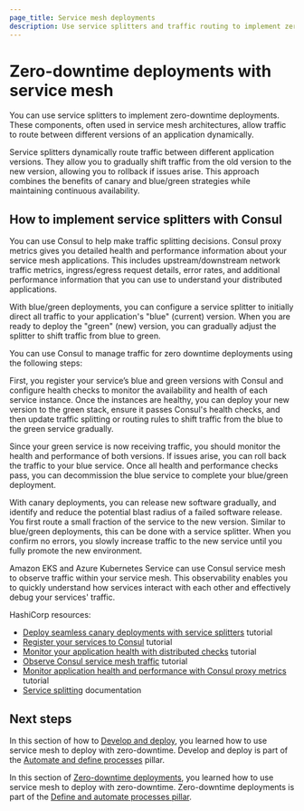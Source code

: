 ```yaml
---
page_title: Service mesh deployments
description: Use service splitters and traffic routing to implement zero-downtime deployments with gradual traffic shifting and rollback capabilities.
---
```


# Zero-downtime deployments with service mesh

You can use service splitters to implement zero-downtime deployments. These components, often used in service mesh architectures, allow traffic to route between different versions of an application dynamically.

Service splitters dynamically route traffic between different application versions. They allow you to gradually shift traffic from the old version to the new version, allowing you to rollback if issues arise. This approach combines the benefits of canary and blue/green strategies while maintaining continuous availability.

## How to implement service splitters with Consul

You can use Consul to help make traffic splitting decisions. Consul proxy metrics gives you detailed health and performance information about your service mesh applications. This includes upstream/downstream network traffic metrics, ingress/egress request details, error rates, and additional performance information that you can use to understand your distributed applications.

With blue/green deployments, you can configure a service splitter to initially direct all traffic to your application's "blue" (current) version. When you are ready to deploy the "green" (new) version, you can gradually adjust the splitter to shift traffic from blue to green.

You can use Consul to manage traffic for zero downtime deployments using the following steps:

First, you register your service’s blue and green versions with Consul and configure health checks to monitor the availability and health of each service instance. Once the instances are healthy, you can deploy your new version to the green stack, ensure it passes Consul's health checks, and then update traffic splitting or routing rules to shift traffic from the blue to the green service gradually.

Since your green service is now receiving traffic, you should monitor the health and performance of both versions. If issues arise, you can roll back the traffic to your blue service. Once all health and performance checks pass, you can decommission the blue service to complete your blue/green deployment.

With canary deployments, you can release new software gradually, and identify and reduce the potential blast radius of a failed software release. You first route a small fraction of the service to the new version. Similar to blue/green deployments, this can be done with a service splitter. When you confirm no errors, you slowly increase traffic to the new service until you fully promote the new environment.

Amazon EKS and Azure Kubernetes Service can use Consul service mesh to observe traffic within your service mesh. This observability enables you to quickly understand how services interact with each other and effectively debug your services' traffic.

HashiCorp resources:
- [Deploy seamless canary deployments with service splitters](/consul/tutorials/control-network-traffic/service-splitters-canary-deployment) tutorial
- [Register your services to Consul](/consul/tutorials/get-started-vms/virtual-machine-gs-service-discovery) tutorial
- [Monitor your application health with distributed checks](/consul/tutorials/connect-services/monitor-applications-health-checks) tutorial
- [Observe Consul service mesh traffic](/consul/tutorials/get-started-kubernetes/kubernetes-gs-observability?variants=consul-deploy%3Ahcp) tutorial
- [Monitor application health and performance with Consul proxy metrics](/consul/tutorials/observe-your-network/proxy-metrics) tutorial
- [Service splitting](/consul/docs/reference/config-entry/service-splitter) documentation

## Next steps

In this section of how to [Develop and deploy](link), you learned how to use service mesh to deploy with zero-downtime. Develop and deploy is part of the [Automate and define processes](link) pillar.

In this section of [Zero-downtime deployments](/well-architected-framework/define-and-automate-processes/deploy-systems/zero-downtime-deployment), you learned how to use service mesh to deploy with zero-downtime. Zero-downtime deployments is part of the [Define and automate processes pillar](/well-architected-framework/define-and-automate-processes).
